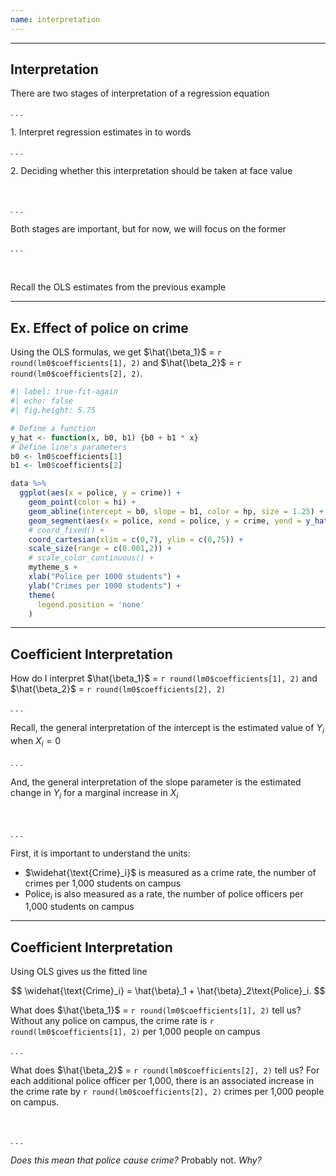 ```yaml
---
name: interpretation
---
```


---

## Interpretation

There are [two stages]{.hi} of interpretation of a regression equation

. . .

[1.]{.note} Interpret regression estimates in to words

. . .

[2.]{.note} Deciding whether this interpretation should be taken at face value

<br>

. . .

Both stages are important[, but for now, we will focus on the [former]{.note}]{.fragment}

. . .

<br>

[Recall]{.note} the OLS estimates from the previous example

---

## [Ex.]{.ex} [Effect of police on crime]{.hi}

Using the OLS formulas, we get $\hat{\beta_1}$ [=]{.mono} `r round(lm0$coefficients[1], 2)` and $\hat{\beta_2}$ [=]{.mono} `r round(lm0$coefficients[2], 2)`.

```r
#| label: true-fit-again
#| echo: false
#| fig.height: 5.75

# Define a function
y_hat <- function(x, b0, b1) {b0 + b1 * x}
# Define line's parameters
b0 <- lm0$coefficients[1]
b1 <- lm0$coefficients[2]

data %>% 
  ggplot(aes(x = police, y = crime)) +
    geom_point(color = hi) +
    geom_abline(intercept = b0, slope = b1, color = hp, size = 1.25) +
    geom_segment(aes(x = police, xend = police, y = crime, yend = y_hat(police, b0, b1), size =  (crime - y_hat(police, b0, b1))^2), color = hii, alpha = 0.5) +
    # coord_fixed() +
    coord_cartesian(xlim = c(0,7), ylim = c(0,75)) +
    scale_size(range = c(0.001,2)) +
    # scale_color_continuous() +
    mytheme_s +
    xlab("Police per 1000 students") + 
    ylab("Crimes per 1000 students") +
    theme(
      legend.position = 'none'
    )
```

---

## Coefficient Interpretation

How do I interpret $\hat{\beta_1}$ [=]{.mono} `r round(lm0$coefficients[1], 2)` and $\hat{\beta_2}$ [=]{.mono} `r round(lm0$coefficients[2], 2)`

. . .

[Recall,]{.note} the [general interpretation]{.hi} of the intercept is the estimated value of $Y_i$ when $X_i=0$

. . .

[And,]{.note} the [general interpretation]{.hi} of the slope parameter is the estimated change in $Y_i$ for a marginal increase in $X_i$

<br>

. . .

[First,]{.note} it is important to understand the units:

- $\widehat{\text{Crime}_i}$ is measured as a crime [rate]{.hi}, the number of crimes per 1,000 students on campus
- $\text{Police}_i$ is also measured as a [rate]{.hi}, the number of police officers per 1,000 students on campus


---

## Coefficient Interpretation

Using OLS gives us the fitted line

$$
 \widehat{\text{Crime}_i} = \hat{\beta}_1 + \hat{\beta}_2\text{Police}_i.
$$

What does $\hat{\beta_1}$ [=]{.mono} `r round(lm0$coefficients[1], 2)` tell us? [Without any police on campus, the crime rate is `r round(lm0$coefficients[1], 2)` per 1,000 people on campus]{.note .fragment}

. . .

What does $\hat{\beta_2}$ [=]{.mono} `r round(lm0$coefficients[2], 2)` tell us? [For each additional police officer per 1,000, there is an associated increase in the crime rate by `r round(lm0$coefficients[2], 2)` crimes per 1,000 people on campus.]{.note .fragment}

<br>

. . .

_Does this mean that police [cause]{.note} crime?_ [Probably not.]{.fragment} [_Why?_]{.fragment}
